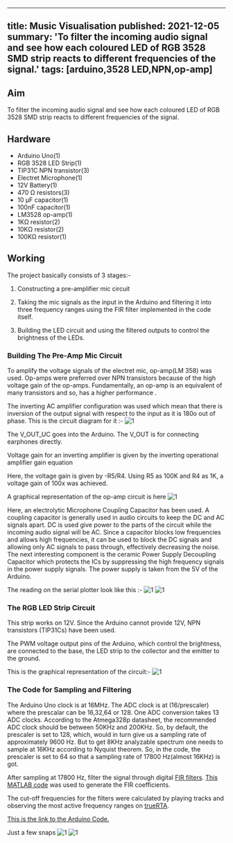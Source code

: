 <!-- ---
title: Music Visualisation 
tags: [arduino,3528 LED,NPN,op-amp]
layout: article
mode: normal
type: article
sharing: true
author: Gaurab Dasgupta
show_author_profile: true
show_title: true
full_width: false
header: true
cover: /assets/images/blog/thumbnails/Music Visualisation.png
--- -->
---
title: Music Visualisation 
published: 2021-12-05
summary: 'To filter the incoming audio signal and see how each coloured LED of RGB 3528 SMD strip reacts to different frequencies of the signal.'
tags: [arduino,3528 LED,NPN,op-amp]
---

## Aim
To filter the incoming audio signal and see how each coloured LED of RGB 3528 SMD strip reacts to different frequencies of the signal.
<!--more-->

## Hardware
- Arduino Uno(1)
- RGB 3528 LED Strip(1)
- TIP31C NPN transistor(3)
- Electret Microphone(1)
- 12V Battery(1)
- 470 Ω resistors(3)
- 10 µF capacitor(1)
- 100nF capacitor(1)
- LM3528 op-amp(1)
- 1KΩ resistor(2)
- 10KΩ resistor(2)
- 100KΩ resistor(1)

## Working 
The project basically consists of 3 stages:-

1. Constructing a pre-amplifier mic circuit

2. Taking the mic signals as the input in the Arduino and filtering it into three frequency ranges using the FIR filter implemented in the code itself.

3. Building the LED circuit and using the filtered outputs to control the brightness of the  LEDs.

### Building The Pre-Amp Mic Circuit
To amplify the voltage signals of the electret mic, op-amp(LM 358) was used. Op-amps were preferred over NPN transistors because of the high voltage gain of the op-amps. Fundamentally, an op-amp is an equivalent of many transistors and so, has a higher performance .

The inverting AC amplifier configuration was used which mean that there is inversion of the output signal with respect to the input as it is 180o out of phase. This is the circuit diagram for it :-
<Image
  src='/static/images/blog/Music-Visualisation/1.png'
  alt='1'
  width='auto'
  height='auto'
/>


The V_OUT_UC goes into the Arduino. The V_OUT is for connecting earphones directly.

Voltage gain for an inverting amplifier is given by the inverting operational amplifier gain equation

Here, the voltage gain is given by -R5/R4. Using R5 as 100K and R4 as 1K, a voltage gain of 100x was achieved.

A graphical representation of the op-amp circuit is here
<Image
  src='/static/images/blog/Music-Visualisation/2.png'
  alt='1'
  width='auto'
  height='auto'
/>

Here, an electrolytic Microphone Coupling Capacitor has been used. A coupling capacitor is generally used in audio circuits to keep the DC and AC signals apart. DC is used give power to the parts of the circuit while the incoming audio signal will be AC. Since a capacitor blocks low frequencies and allows high frequencies, it can be used to block the DC signals and allowing only AC signals to pass through, effectively decreasing the noise.                                                                                                                                                   The next interesting component is the ceramic Power Supply Decoupling Capacitor which protects the ICs by suppressing the high frequency signals in the power supply signals.                                                                                                                                         The power supply is taken from the 5V  of the Arduino.

The reading on the serial plotter look like this :-
<Image
  src='/static/images/blog/Music-Visualisation/3.png'
  alt='1'
  width='auto'
  height='auto'
/>
<Image
  src='/static/images/blog/Music-Visualisation/4.png'
  alt='1'
  width='auto'
  height='auto'
/>

### The RGB LED Strip Circuit
This strip works on 12V. Since the Arduino cannot provide 12V, NPN transistors (TIP31Cs) have been used.

The PWM voltage output pins of the Arduino, which control the brightness, are connected to the base, the LED strip to the collector and the emitter to the ground.

This is the graphical representation of the circuit:-
<Image
  src='/static/images/blog/Music-Visualisation/5.png'
  alt='1'
  width='auto'
  height='auto'
/>


### The Code for Sampling and Filtering
The Arduino Uno clock is at 16MHz.
The ADC clock is at (16/prescaler) where the prescalar can be 16,32,64 or 128.
One ADC conversion takes 13 ADC clocks.
According to the Atmega328p datasheet, the recommended ADC clock should be between 50KHz and 200KHz. So, by default, the prescaler is set to 128, which, would in turn give us a sampling rate of approximately 9600 Hz. But to get 8KHz analyzable spectrum one needs to sample at 16KHz according to Nyquist theorem. So, in the code, the prescaler is set to 64 so that  a sampling rate of 17800 Hz(almost 16KHz) is got.

After sampling at 17800 Hz, filter the signal through digital [FIR filters](https://en.wikipedia.org/wiki/Finite_impulse_response).
[This MATLAB code](https://github.com/gaurabdg/FIR-Spectrum-Analyzer/blob/master/src/matlab/FIR_FilterDesign.m) was used to generate the FIR coefficients.

The cut-off frequencies for the filters were calculated by playing tracks and observing the most active frequency ranges on [trueRTA](https://trueaudio.com/rta_abt1.htm).

[This is the link to the Arduino Code.](https://github.com/gaurabdg/FIR-Spectrum-Analyzer/blob/master/src/arduino/BeatDet.ino)

Just a few snaps
<Image
  src='/static/images/blog/Music-Visualisation/6.png'
  alt='1'
  width='auto'
  height='auto'
/>
<Image
  src='/static/images/blog/Music-Visualisation/7.png'
  alt='1'
  width='auto'
  height='auto'
/>

<EmbedItem url='https://www.youtube.com/embed/zxZnOtWrG0c' />

